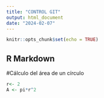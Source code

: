 ```yaml
---
title: "CONTROL GIT"
output: html_document
date: "2024-02-07"
---
```


```r
knitr::opts_chunk$set(echo = TRUE)
```

## R Markdown

#Cálculo del área de un círculo
```r
r<- 2
A <- pi*r^2

```

